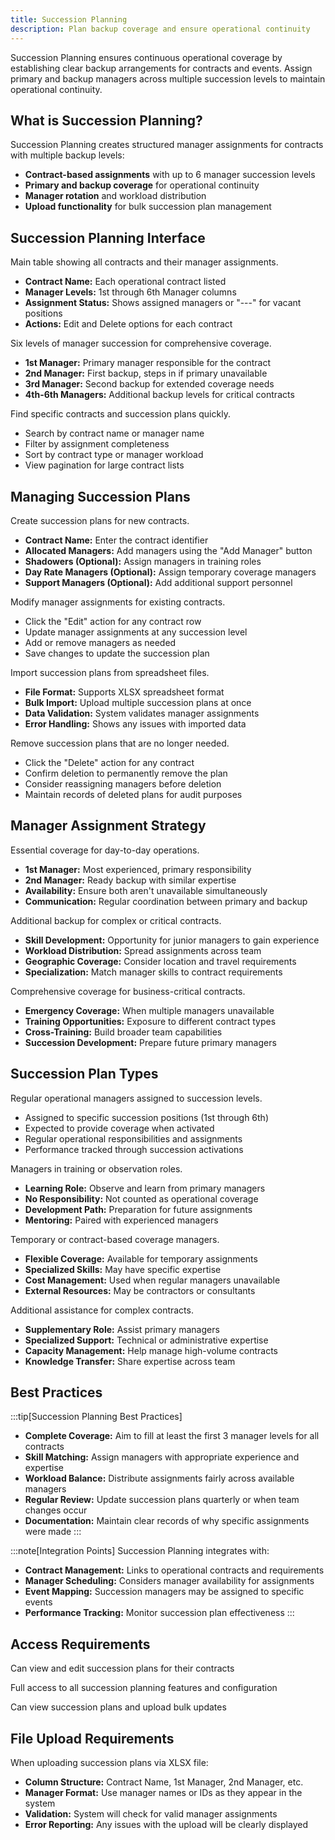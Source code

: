 ```yaml
---
title: Succession Planning
description: Plan backup coverage and ensure operational continuity
---
```



Succession Planning ensures continuous operational coverage by establishing clear backup arrangements for contracts and events. Assign primary and backup managers across multiple succession levels to maintain operational continuity.

## What is Succession Planning?

Succession Planning creates structured manager assignments for contracts with multiple backup levels:

- **Contract-based assignments** with up to 6 manager succession levels
- **Primary and backup coverage** for operational continuity
- **Manager rotation** and workload distribution
- **Upload functionality** for bulk succession plan management

## Succession Planning Interface

<Accordion>
  <AccordionItem title="Contract Overview Table" icon="tabler:table">
    <p>Main table showing all contracts and their manager assignments.</p>
    <ul>
      <li><strong>Contract Name:</strong> Each operational contract listed</li>
      <li><strong>Manager Levels:</strong> 1st through 6th Manager columns</li>
      <li><strong>Assignment Status:</strong> Shows assigned managers or "---" for vacant positions</li>
      <li><strong>Actions:</strong> Edit and Delete options for each contract</li>
    </ul>
  </AccordionItem>

  <AccordionItem title="Manager Assignment Levels" icon="tabler:users">
    <p>Six levels of manager succession for comprehensive coverage.</p>
    <ul>
      <li><strong>1st Manager:</strong> Primary manager responsible for the contract</li>
      <li><strong>2nd Manager:</strong> First backup, steps in if primary unavailable</li>
      <li><strong>3rd Manager:</strong> Second backup for extended coverage needs</li>
      <li><strong>4th-6th Managers:</strong> Additional backup levels for critical contracts</li>
    </ul>
  </AccordionItem>

  <AccordionItem title="Search and Filter" icon="tabler:search">
    <p>Find specific contracts and succession plans quickly.</p>
    <ul>
      <li>Search by contract name or manager name</li>
      <li>Filter by assignment completeness</li>
      <li>Sort by contract type or manager workload</li>
      <li>View pagination for large contract lists</li>
    </ul>
  </AccordionItem>
</Accordion>

## Managing Succession Plans

<Accordion>
  <AccordionItem title="Add New Succession Plan" icon="tabler:plus">
    <p>Create succession plans for new contracts.</p>
    <ul>
      <li><strong>Contract Name:</strong> Enter the contract identifier</li>
      <li><strong>Allocated Managers:</strong> Add managers using the "Add Manager" button</li>
      <li><strong>Shadowers (Optional):</strong> Assign managers in training roles</li>
      <li><strong>Day Rate Managers (Optional):</strong> Assign temporary coverage managers</li>
      <li><strong>Support Managers (Optional):</strong> Add additional support personnel</li>
    </ul>
  </AccordionItem>

  <AccordionItem title="Edit Existing Plans" icon="tabler:edit">
    <p>Modify manager assignments for existing contracts.</p>
    <ul>
      <li>Click the "Edit" action for any contract row</li>
      <li>Update manager assignments at any succession level</li>
      <li>Add or remove managers as needed</li>
      <li>Save changes to update the succession plan</li>
    </ul>
  </AccordionItem>

  <AccordionItem title="Upload Succession Plans" icon="tabler:upload">
    <p>Import succession plans from spreadsheet files.</p>
    <ul>
      <li><strong>File Format:</strong> Supports XLSX spreadsheet format</li>
      <li><strong>Bulk Import:</strong> Upload multiple succession plans at once</li>
      <li><strong>Data Validation:</strong> System validates manager assignments</li>
      <li><strong>Error Handling:</strong> Shows any issues with imported data</li>
    </ul>
  </AccordionItem>

  <AccordionItem title="Delete Succession Plans" icon="tabler:trash">
    <p>Remove succession plans that are no longer needed.</p>
    <ul>
      <li>Click the "Delete" action for any contract</li>
      <li>Confirm deletion to permanently remove the plan</li>
      <li>Consider reassigning managers before deletion</li>
      <li>Maintain records of deleted plans for audit purposes</li>
    </ul>
  </AccordionItem>
</Accordion>

## Manager Assignment Strategy

<Accordion>
  <AccordionItem title="Primary Coverage (1st-2nd Managers)" icon="tabler:user-star">
    <p>Essential coverage for day-to-day operations.</p>
    <ul>
      <li><strong>1st Manager:</strong> Most experienced, primary responsibility</li>
      <li><strong>2nd Manager:</strong> Ready backup with similar expertise</li>
      <li><strong>Availability:</strong> Ensure both aren't unavailable simultaneously</li>
      <li><strong>Communication:</strong> Regular coordination between primary and backup</li>
    </ul>
  </AccordionItem>

  <AccordionItem title="Extended Coverage (3rd-4th Managers)" icon="tabler:users-group">
    <p>Additional backup for complex or critical contracts.</p>
    <ul>
      <li><strong>Skill Development:</strong> Opportunity for junior managers to gain experience</li>
      <li><strong>Workload Distribution:</strong> Spread assignments across team</li>
      <li><strong>Geographic Coverage:</strong> Consider location and travel requirements</li>
      <li><strong>Specialization:</strong> Match manager skills to contract requirements</li>
    </ul>
  </AccordionItem>

  <AccordionItem title="Deep Backup (5th-6th Managers)" icon="tabler:shield">
    <p>Comprehensive coverage for business-critical contracts.</p>
    <ul>
      <li><strong>Emergency Coverage:</strong> When multiple managers unavailable</li>
      <li><strong>Training Opportunities:</strong> Exposure to different contract types</li>
      <li><strong>Cross-Training:</strong> Build broader team capabilities</li>
      <li><strong>Succession Development:</strong> Prepare future primary managers</li>
    </ul>
  </AccordionItem>
</Accordion>

## Succession Plan Types

<Accordion>
  <AccordionItem title="Standard Managers" icon="tabler:user">
    <p>Regular operational managers assigned to succession levels.</p>
    <ul>
      <li>Assigned to specific succession positions (1st through 6th)</li>
      <li>Expected to provide coverage when activated</li>
      <li>Regular operational responsibilities and assignments</li>
      <li>Performance tracked through succession activations</li>
    </ul>
  </AccordionItem>

  <AccordionItem title="Shadowers" icon="tabler:eye">
    <p>Managers in training or observation roles.</p>
    <ul>
      <li><strong>Learning Role:</strong> Observe and learn from primary managers</li>
      <li><strong>No Responsibility:</strong> Not counted as operational coverage</li>
      <li><strong>Development Path:</strong> Preparation for future assignments</li>
      <li><strong>Mentoring:</strong> Paired with experienced managers</li>
    </ul>
  </AccordionItem>

  <AccordionItem title="Day Rate Managers" icon="tabler:clock-hour-4">
    <p>Temporary or contract-based coverage managers.</p>
    <ul>
      <li><strong>Flexible Coverage:</strong> Available for temporary assignments</li>
      <li><strong>Specialized Skills:</strong> May have specific expertise</li>
      <li><strong>Cost Management:</strong> Used when regular managers unavailable</li>
      <li><strong>External Resources:</strong> May be contractors or consultants</li>
    </ul>
  </AccordionItem>

  <AccordionItem title="Support Managers" icon="tabler:headset">
    <p>Additional assistance for complex contracts.</p>
    <ul>
      <li><strong>Supplementary Role:</strong> Assist primary managers</li>
      <li><strong>Specialized Support:</strong> Technical or administrative expertise</li>
      <li><strong>Capacity Management:</strong> Help manage high-volume contracts</li>
      <li><strong>Knowledge Transfer:</strong> Share expertise across team</li>
    </ul>
  </AccordionItem>
</Accordion>

## Best Practices

:::tip[Succession Planning Best Practices]
- **Complete Coverage:** Aim to fill at least the first 3 manager levels for all contracts
- **Skill Matching:** Assign managers with appropriate experience and expertise
- **Workload Balance:** Distribute assignments fairly across available managers
- **Regular Review:** Update succession plans quarterly or when team changes occur
- **Documentation:** Maintain clear records of why specific assignments were made
:::

:::note[Integration Points]
Succession Planning integrates with:
- **Contract Management:** Links to operational contracts and requirements
- **Manager Scheduling:** Considers manager availability for assignments
- **Event Mapping:** Succession managers may be assigned to specific events
- **Performance Tracking:** Monitor succession plan effectiveness
:::

## Access Requirements

<Badge text="Operations Manager" variant="success" /> Can view and edit succession plans for their contracts

<Badge text="Admin" variant="danger" /> Full access to all succession planning features and configuration

<Badge text="Operations Support" variant="caution" /> Can view succession plans and upload bulk updates

## File Upload Requirements

When uploading succession plans via XLSX file:

- **Column Structure:** Contract Name, 1st Manager, 2nd Manager, etc.
- **Manager Format:** Use manager names or IDs as they appear in the system
- **Validation:** System will check for valid manager assignments
- **Error Reporting:** Any issues with the upload will be clearly displayed
